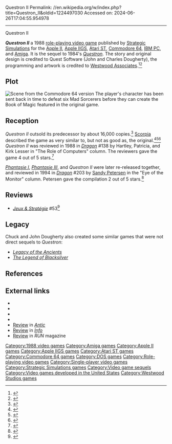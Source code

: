 Questron II
Permalink: //en.wikipedia.org/w/index.php?title=Questron_II&oldid=1224497030
Accessed on: 2024-06-26T17:04:55.954978



------
Questron II
{{Infobox video game
| title = Questron II
| image = Questron II Cover.jpg
| caption = Amiga cover art
| developer = Quest Software<ref name="moby2"/><br>[[Westwood Studios|Westwood Associates]]<ref name="moby2"/>
| publisher = [[Strategic Simulations]]
| designer = Charles W. Dougherty<ref name="moby1"/><br>John Dougherty<ref name="moby1"/>
| programmer = Ethan Grimes<br>Barry Green
| artist = Matthew Au
| composer = Paul Mudra
| released = January 1988<ref>{{cite magazine |date=Winter 1987 |title=Inside the Industry |url=https://archive.org/details/Computer_Game_Forum_Issue_02/page/n3 |magazine=Computer Game Forum |issue=2 |page=5}}</ref>
| genre = [[Role-playing video game|Role-playing]]
| modes = [[Single-player video game|Single-player]]
| platforms = [[Commodore 64]], [[Apple II]], [[Apple IIGS]], [[Atari ST]], [[Amiga]], [[IBM Personal Computer|IBM PC]]
}}

'''''Questron II''''' a 1988 [[role-playing video game]] published by [[Strategic Simulations]] for the [[Apple II]], [[Apple IIGS]], [[Atari ST]], [[Commodore 64]], [[IBM Personal Computer|IBM PC]], and [[Amiga]]. It is the sequel to 1984's ''[[Questron (video game)|Questron]]''. The story and original design is credited to Quest Software (John and Charles Dougherty), the programming and artwork is credited to [[Westwood Studios|Westwood Associates]].<ref name="moby1">{{cite web |title=Questron II box cover art (spine/sides) |url=https://www.mobygames.com/game/questron-ii/cover-art/gameCoverId,657121/ |website=[[MobyGames]] |publisher=[[Atari SA]] |access-date=4 December 2022}}</ref><ref name="moby2">{{cite web |title=Questron II screenshot (version information 1.0, DOS) |url=https://www.mobygames.com/game/dos/questron-ii/screenshots/gameShotId,561307/ |website=[[MobyGames]] |publisher=[[Atari SA]] |access-date=4 December 2022}}</ref>

==Plot==
[[File:Questron II.png|thumbnail|Scene from the Commodore 64 version]]
The player's character has been sent back in time to defeat six Mad Sorcerers before they can create the Book of Magic featured in the original game.

==Reception==
''Questron II'' outsold its predecessor by about 16,000 copies.<ref name="maher20160318">{{cite web | url=http://www.filfre.net/2016/03/opening-the-gold-box-part-3-from-tabletop-to-desktop/ | title=Opening the Gold Box, Part 3: From Tabletop to Desktop | publisher=The Digital Antiquarian | date=2016-03-18 | access-date=19 March 2016 | author=Maher, Jimmy}}</ref> [[Scorpia (journalist)|Scorpia]] described the game as very similar to, but not as good as, the original.<ref name = "CGW">{{Cite news | date = August 1988 | author = Scorpia | author-link=Scorpia (journalist) | magazine = [[Computer Gaming World]] | title = Questron II | url=http://www.cgwmuseum.org/galleries/index.php?year=1988&pub=2&id=50 | pages = 8–9, 50}}</ref><ref name="scorpia199110">{{cite news | url=http://www.cgwmuseum.org/galleries/index.php?year=1991&pub=2&id=87 | title=C*R*P*G*S / Computer Role-Playing Game Survey | magazine=Computer Gaming World | date=October 1991 | access-date=18 November 2013 | author=Scorpia | author-link=Scorpia (journalist) | pages=16}}</ref><ref name="scorpia199310">{{cite news | url=http://www.cgwmuseum.org/galleries/index.php?year=1993&pub=2&id=111 | title=Scorpia's Magic Scroll Of Games | magazine=Computer Gaming World | date=October 1993 | access-date=25 March 2016 | author=Scorpia | author-link=Scorpia (journalist) | pages=34–50}}</ref> ''Questron II'' was reviewed in 1988 in ''[[Dragon (magazine)|Dragon]]'' #138 by Hartley, Patricia, and Kirk Lesser in "The Role of Computers" column. The reviewers gave the game 4 out of 5 stars.<ref name="Dragon138">{{cite journal|title=The Role of Computers|last1=Lesser|last2=Lesser|last3=Lesser|first1=Hartley|first2=Patricia|first3=Kirk|journal=Dragon|issue=138|date=October 1988|pages=70–75}}</ref>

''[[Phantasie|Phantasie I]]'', ''[[Phantasie III]]'', and ''Questron II'' were later re-released together, and reviewed in 1994 in ''[[Dragon (magazine)|Dragon]]'' #203 by [[Sandy Petersen]] in the "Eye of the Monitor" column. Petersen gave the compilation 2 out of 5 stars.<ref name="Dragon203">{{cite journal|title=Eye of the Monitor|last=Petersen|first=Sandy|journal=Dragon|issue=203|date=March 1994|pages=59–62, 69|author-link=Sandy Petersen}}</ref>

==Reviews==
* ''[[:fr:Jeux et Stratégie|Jeux & Stratégie]]'' #53<ref>{{cite web | url=https://archive.org/details/jeux-et-strategie-53/page/56/mode/2up | title=Jeux & stratégie 53 | date=October 1988 }}</ref>

==Legacy==
Chuck and John Dougherty also created some similar games that were not direct sequels to ''Questron'':

* ''[[Legacy of the Ancients]]''
* ''[[The Legend of Blacksilver]]''

==References==
{{Reflist}}

==External links==
* {{moby game|id=/questron-ii}}
* {{lemon64 game|name=Questron II|id=2056}}
* {{atarimania|id=10342}}
* {{abime|id=2267}}
* [https://archive.org/details/1988-10-anticmagazine/page/n55/mode/2up Review] in ''[[Antic (magazine)|Antic]]''
* [https://archive.org/details/info-magazine-20/page/n15/mode/2up Review] in ''[[.info (magazine)|Info]]''
* [https://archive.org/details/run-magazine-61/page/n31/mode/2up Review] in ''RUN'' magazine

{{Westwood Studios}}
{{Authority control}}

[[Category:1988 video games]]
[[Category:Amiga games]]
[[Category:Apple II games]]
[[Category:Apple IIGS games]]
[[Category:Atari ST games]]
[[Category:Commodore 64 games]]
[[Category:DOS games]]
[[Category:Role-playing video games]]
[[Category:Single-player video games]]
[[Category:Strategic Simulations games]]
[[Category:Video game sequels]]
[[Category:Video games developed in the United States]]
[[Category:Westwood Studios games]]